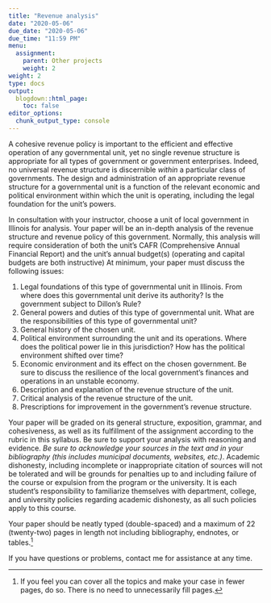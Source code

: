 ```yaml
---
title: "Revenue analysis"
date: "2020-05-06"
due_date: "2020-05-06"
due_time: "11:59 PM"
menu:
  assignment:
    parent: Other projects
    weight: 2
weight: 2
type: docs
output:
  blogdown::html_page:
    toc: false
editor_options:
  chunk_output_type: console
---
```


A cohesive revenue policy is important to the efficient and effective operation of any governmental unit, yet no single revenue structure is appropriate for all types of government or government enterprises.  Indeed, no universal revenue structure is discernible _within_ a particular class of governments.  The design and administration of an appropriate revenue structure for a governmental unit is a function of the relevant economic and political environment within which the unit is operating, including the legal foundation for the unit's powers.

In consultation with your instructor, choose a unit of local government in Illinois for analysis. Your paper will be an in-depth analysis of the revenue structure and revenue policy of this government. Normally, this analysis will require consideration of both the unit's CAFR (Comprehensive Annual Financial Report) and the unit's annual budget(s) (operating and capital budgets are both instructive) At minimum, your paper must discuss the following issues:

1. Legal foundations of this type of governmental unit in Illinois.  From where does this governmental unit derive its authority? Is the government subject to Dillon's Rule?
2. General powers and duties of this type of governmental unit. What are the responsibilities of this type of governmental unit?
3. General history of the chosen unit.
4. Political environment surrounding the unit and its operations. Where does the political power lie in this jurisdiction?  How has the political environment shifted over time?
5. Economic environment and its effect on the chosen government. Be sure to discuss the resilience of the local government's finances and operations in an unstable economy.
6. Description and explanation of the revenue structure of the unit.
7. Critical analysis of the revenue structure of the unit.
8. Prescriptions for improvement in the government's revenue structure.

Your paper will be graded on its general structure, exposition, grammar, and cohesiveness, as well as its fulfillment of the assignment according to the rubric in this syllabus. Be sure to support your analysis with reasoning and evidence. _Be sure to acknowledge your sources in the text and in your bibliography (this includes municipal documents, websites, etc.)_. Academic dishonesty, including incomplete or inappropriate citation of sources will not be tolerated and will be grounds for penalties up to and including failure of the course or expulsion from the program or the university. It is each student's responsibility to familiarize themselves with department, college, and university policies regarding academic dishonesty, as all such policies apply to this course.

<p>Your paper should be neatly typed (double-spaced) and a maximum of 22 (twenty-two) pages in length not including bibliography, endnotes, or tables.^[If you feel you can cover all the topics and make your case in fewer pages, do so. There is no need to unnecessarily fill pages.]

If you have questions or problems, contact me for assistance at any time.
